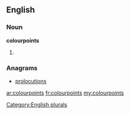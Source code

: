 ==English==

===Noun===
'''colourpoints'''

# {{plural of|[[colourpoint]]}}

===Anagrams===
* [[prolocutions#English|prolocutions]]

[[Category:English plurals]]

[[ar:colourpoints]]
[[fr:colourpoints]]
[[my:colourpoints]]